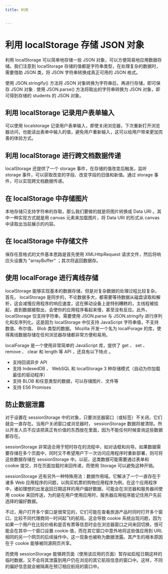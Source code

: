 ```yaml
---
title: 利用


---
```


# 利用 localStorage 存储 JSON 对象

利用 localStorage 可以简单地存储一些 JSON 对象，可以方便简易地应用数据存储。我们注意到 localStorage 存储的值都是字符串类型，在处理复杂的数据时，需要借助 JSON 类，将 JSON 字符串转换成真正可用的 JSON 格式。

使用 JSON.stringify() 方法将 JSON 对象转换为字符串后，再进行存储，即可保存 JSON 对象 . 使用 JSON.parse() 方法将取出的字符串转换为 JSON 对象，即可得到存储的 students 的 JSON 对象。

## 利用 localStorage 记录用户表单输入

可以使用 localstorage 记录用户表单输入，即使关闭浏览器，下次重新打开浏览器访问，也能读出表单中输入的值，避免用户重新输入，这可以给用户带来更加完善的体验方式。

## 利用 localStorage 进行跨文档数据传递

localStorage 还提供了一个 storage 事件，在存储的值改变后触发。监听 storage 事件，可以获取改变的字段、改变字段的旧值和新值。通过 storage 事件，可以实现跨文档数据传递。

## 在 localStorage 中存储图片

本地存储只支持字符串的存取，那么我们要做的就是将图片转换成 Data URI 。其中一种实现方式就是用 canvas 元素来加载图片，将 Data URI 的形式从 canvas 中读取出当前展示的内容。

## 在 localStorage 中存储文件

保存任意格式的文件基本思路是首先使用 XMLHttpRequest 请求文件，然后将响应头设置为 "arrayBuffer" ；其次将返回数据存。

## 使用 localForage 进行离线存储

localStorage 能够实现基本的数据存储，但是对复杂数据的处理过程比较复杂。首先， localStorage 是同步的，不论数据多大，都需要等待数据从磁盘读取和解析，这会减慢应用程序的响应速度，这在移动设备上是特别糟糕的，主线程被挂起，直到数据被取出，会使你的应用程序看起来慢，甚至没有反应。此外， localStorage 仅支持字符串，需要使用 JSON.parse 与 JSON.stringify 进行序列化和反序列化。这是因为 localStorage 中仅支持 JavaScript 字符串值，不支持数值、布尔值、 Blob 类型的数据。 Mozilla 开发一个名为 localForage 的库，使得离线数据存储在任何浏览器存储都非常方便和易用。

localForage 是一个使用非常简单的 JavaScript 库，提供了 get 、 set 、 remove 、 clear 和 length 等 API ，还具有以下特点 。

- 支持回调异步 API
- 支持 IndexedDB 、 WebSQL 和 localStorage 3 种存储模式（自动为你加载最佳的驱动程序）
- 支持 BLOB 和任意类型的数据，可以存储图片、文件等
- 支持 ES6 Promises

## 防止数据泄露

对于设置在 sessionStorage 中的对象，只要浏览器窗口（或标签）不关闭，它们就会一直存在。当用户关闭窗口或浏览器时， sessionStorage 数据将被清除。所以开发人员不应该把真正有价值的东西放在里面，因为不能任何时候查询这些数据都存在。

sessionStorage 非常适合用于短时存在的流程中，如对话框和向导。如果数据需要存储在多个页面中，同时又不希望用户下一次访问应用程序时重新部署，则可将这些数据存储在 sessionStorage 中。以前，这类数据可能需要通过表单和 cookie 提交，并在页面加载时来回传递，而使用 Storage 可以避免这种开销。

sessionStorage 还有另外一种特殊用法：数据作用域。它解决了一个一直存在于诸多 Web
应用程序的问题，以购买机票的购物应用程序为例，在这个应用程序中，诸如理想的出发返回日期这样的用户偏好数据，可能会在浏览器和服务器间使用 cookie 来回传送，为的是在用户使用应用时，服务器应用程序能记住用户先前选择的偏好数据。

不过，用户打开多个窗口是很常见的，它们可能在查看旅游产品时同时打开多个窗口，比较不同代理商同一时间起飞的航班。这会导致 cookie 系统出现问题，因为如果一个用户在比较价格和是否有票等信息时会在浏览器窗口之间来回切换，很可能会在其中一个窗口设置 cookie 值，而在其它窗口中意外地将这些值应用到 URL
相同的另一个网页的后续操作中。这一现象也被称为数据泄露。其产生的根本原因在于 cookie 能够被同源网页共享。

而使用 sessionStorage 能够跨页面（使用该应用的页面）暂存如启程日期这样的临时数据，又不会将其泄露到用户仍在浏览的其它航班信息的窗口中。这样，不同的偏好信息就会被隔离在预订相应航班的窗口中。

            